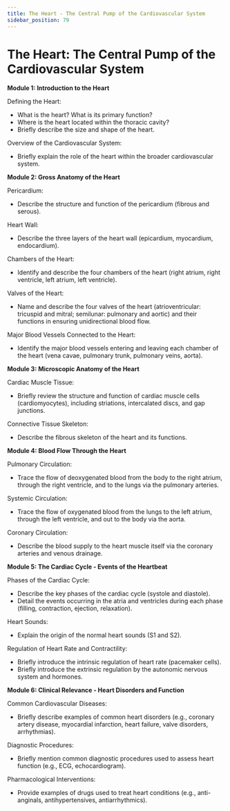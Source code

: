 ```yaml
---
title: The Heart - The Central Pump of the Cardiovascular System
sidebar_position: 79
---
```


# The Heart: The Central Pump of the Cardiovascular System

**Module 1: Introduction to the Heart**

Defining the Heart:
* What is the heart? What is its primary function?
* Where is the heart located within the thoracic cavity?
* Briefly describe the size and shape of the heart.

Overview of the Cardiovascular System:
* Briefly explain the role of the heart within the broader cardiovascular system.

**Module 2: Gross Anatomy of the Heart**

Pericardium:
* Describe the structure and function of the pericardium (fibrous and serous).

Heart Wall:
* Describe the three layers of the heart wall (epicardium, myocardium, endocardium).

Chambers of the Heart:
* Identify and describe the four chambers of the heart (right atrium, right ventricle, left atrium, left ventricle).

Valves of the Heart:
* Name and describe the four valves of the heart (atrioventricular: tricuspid and mitral; semilunar: pulmonary and aortic) and their functions in ensuring unidirectional blood flow.

Major Blood Vessels Connected to the Heart:
* Identify the major blood vessels entering and leaving each chamber of the heart (vena cavae, pulmonary trunk, pulmonary veins, aorta).

**Module 3: Microscopic Anatomy of the Heart**

Cardiac Muscle Tissue:
* Briefly review the structure and function of cardiac muscle cells (cardiomyocytes), including striations, intercalated discs, and gap junctions.

Connective Tissue Skeleton:
* Describe the fibrous skeleton of the heart and its functions.

**Module 4: Blood Flow Through the Heart**

Pulmonary Circulation:
* Trace the flow of deoxygenated blood from the body to the right atrium, through the right ventricle, and to the lungs via the pulmonary arteries.

Systemic Circulation:
* Trace the flow of oxygenated blood from the lungs to the left atrium, through the left ventricle, and out to the body via the aorta.

Coronary Circulation:
* Describe the blood supply to the heart muscle itself via the coronary arteries and venous drainage.

**Module 5: The Cardiac Cycle - Events of the Heartbeat**

Phases of the Cardiac Cycle:
* Describe the key phases of the cardiac cycle (systole and diastole).
* Detail the events occurring in the atria and ventricles during each phase (filling, contraction, ejection, relaxation).

Heart Sounds:
* Explain the origin of the normal heart sounds (S1 and S2).

Regulation of Heart Rate and Contractility:
* Briefly introduce the intrinsic regulation of heart rate (pacemaker cells).
* Briefly introduce the extrinsic regulation by the autonomic nervous system and hormones.

**Module 6: Clinical Relevance - Heart Disorders and Function**

Common Cardiovascular Diseases:
* Briefly describe examples of common heart disorders (e.g., coronary artery disease, myocardial infarction, heart failure, valve disorders, arrhythmias).

Diagnostic Procedures:
* Briefly mention common diagnostic procedures used to assess heart function (e.g., ECG, echocardiogram).

Pharmacological Interventions:
* Provide examples of drugs used to treat heart conditions (e.g., anti-anginals, antihypertensives, antiarrhythmics).